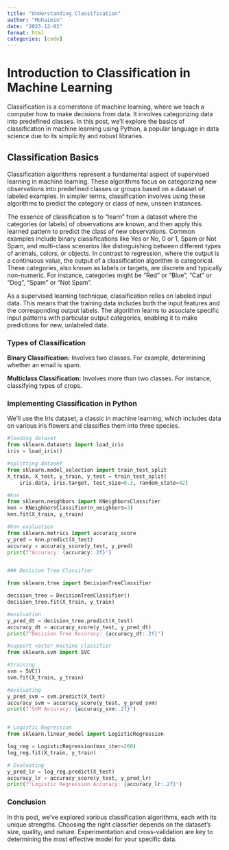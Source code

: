 ```yaml
---
title: "Understanding Classification"
author: "Mohaimin"
date: "2023-12-03"
format: html
categories: [code]
---
```


# Introduction to Classification in Machine Learning

Classification is a cornerstone of machine learning, where we teach a computer how to make decisions from data. It involves categorizing data into predefined classes. In this post, we'll explore the basics of classification in machine learning using Python, a popular language in data science due to its simplicity and robust libraries.


## Classification Basics

Classification algorithms represent a fundamental aspect of supervised learning in machine learning. These algorithms focus on categorizing new observations into predefined classes or groups based on a dataset of labeled examples. In simpler terms, classification involves using these algorithms to predict the category or class of new, unseen instances.

The essence of classification is to "learn" from a dataset where the categories (or labels) of observations are known, and then apply this learned pattern to predict the class of new observations. Common examples include binary classifications like Yes or No, 0 or 1, Spam or Not Spam, and multi-class scenarios like distinguishing between different types of animals, colors, or objects. In contrast to regression, where the output is a continuous value, the output of a classification algorithm is categorical. These categories, also known as labels or targets, are discrete and typically non-numeric. For instance, categories might be "Red" or "Blue", "Cat" or "Dog", "Spam" or "Not Spam". 

As a supervised learning technique, classification relies on labeled input data. This means that the training data includes both the input features and the corresponding output labels. The algorithm learns to associate specific input patterns with particular output categories, enabling it to make predictions for new, unlabeled data.


### Types of Classification

**Binary Classification:** Involves two classes. For example, determining whether an email is spam. 

**Multiclass Classification:** Involves more than two classes. For instance, classifying types of crops.

### Implementing Classification in Python

We'll use the Iris dataset, a classic in machine learning, which includes data on various iris flowers and classifies them into three species.

```python
#loading dataset
from sklearn.datasets import load_iris
iris = load_iris()

#splitting dataset
from sklearn.model_selection import train_test_split
X_train, X_test, y_train, y_test = train_test_split(
    iris.data, iris.target, test_size=0.3, random_state=42)

#knn
from sklearn.neighbors import KNeighborsClassifier
knn = KNeighborsClassifier(n_neighbors=3)
knn.fit(X_train, y_train)

#knn_evaluation
from sklearn.metrics import accuracy_score
y_pred = knn.predict(X_test)
accuracy = accuracy_score(y_test, y_pred)
print(f"Accuracy: {accuracy:.2f}")


### Decision Tree Classifier

from sklearn.tree import DecisionTreeClassifier

decision_tree = DecisionTreeClassifier()
decision_tree.fit(X_train, y_train)

#evaluation
y_pred_dt = decision_tree.predict(X_test)
accuracy_dt = accuracy_score(y_test, y_pred_dt)
print(f"Decision Tree Accuracy: {accuracy_dt:.2f}")

#support vector machine classifier
from sklearn.svm import SVC

#training
svm = SVC()
svm.fit(X_train, y_train)

#evaluating
y_pred_svm = svm.predict(X_test)
accuracy_svm = accuracy_score(y_test, y_pred_svm)
print(f"SVM Accuracy: {accuracy_svm:.2f}")


# Logistic Regression
from sklearn.linear_model import LogisticRegression

log_reg = LogisticRegression(max_iter=200)
log_reg.fit(X_train, y_train)

# Evaluating
y_pred_lr = log_reg.predict(X_test)
accuracy_lr = accuracy_score(y_test, y_pred_lr)
print(f"Logistic Regression Accuracy: {accuracy_lr:.2f}")
```

### Conclusion

In this post, we've explored various classification algorithms, each with its unique strengths. Choosing the right classifier depends on the dataset's size, quality, and nature. Experimentation and cross-validation are key to determining the most effective model for your specific data.